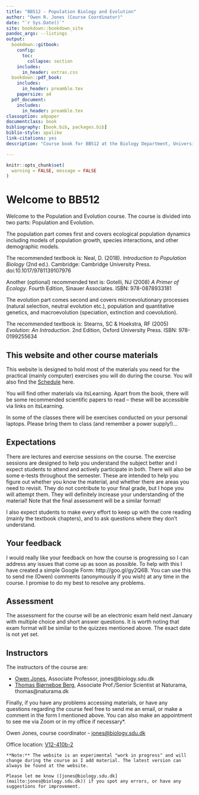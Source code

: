 ```yaml
--- 
title: "BB512 - Population Biology and Evolution"
author: "Owen R. Jones (Course Coordinator)"
date: "`r Sys.Date()`"
site: bookdown::bookdown_site
pandoc_args: --listings
output:
  bookdown::gitbook:
    config:
      toc:
        collapse: section
    includes:
      in_header: extras.css
  bookdown::pdf_book:
    includes:
      in_header: preamble.tex
    papersize: a4
  pdf_document:
    includes:
      in_header: preamble.tex
classoption: a4paper
documentclass: book
bibliography: [book.bib, packages.bib]
biblio-style: apalike
link-citations: yes
description: "Course book for BB512 at the Biology Department, University of Southern Denmark"

---
```


```r
knitr::opts_chunk$set(
  warning = FALSE, message = FALSE
)
```

# Welcome to BB512


Welcome to the Population and Evolution course. 
The course is divided into two parts: Population and Evolution. 

The population part comes first and covers ecological population dynamics including models of population growth, species interactions, and other demographic models. 

The recommended textbook is:
Neal, D. (2018). *Introduction to Population Biology* (2nd ed.). Cambridge: Cambridge University Press. doi:10.1017/9781139107976

Another (optional) recommended text is:
Gotelli, NJ (2008) *A Primer of Ecology*. Fourth Edition, Sinauer Associates. ISBN: 978-0878933181

The evolution part comes second and covers microevolutionary processes (natural selection, neutral evolution etc.), population and quantitative genetics, and macroevolution (speciation, extinction and coevolution). 

The recommended textbook is: 
Stearns, SC & Hoekstra, RF (2005) *Evolution: An Introduction*. 2nd Edition, Oxford University Press. ISBN: 978-0199255634

## This website and other course materials

This website is designed to hold most of the materials you need for the practical (mainly computer) exercises you will do during the course. You will also find the [Schedule](https://jonesor.github.io/BB512_Book/schedule.html) here.

You will find other materials via itsLearning. Apart from the book, there will be some recommended scientific papers to read – these will be accessible via links on itsLearning.

In some of the classes there will be exercises conducted on your personal laptops. Please bring them to class (and remember a power supply!)...

## Expectations

There are lectures and exercise sessions on the course. The exercise sessions are designed to help you understand the subject better and I expect students to attend and actively participate in both. There will also be some e-tests throughout the semester. These are intended to help you figure out whether you know the material, and whether there are areas you need to revisit. They do not contribute to your final grade, but I hope you will attempt them. They will definitely increase your understanding of the material! Note that the final assessment will be a similar format!

I also expect students to make every effort to keep up with the core reading (mainly the textbook chapters), and to ask questions where they don’t understand.

## Your feedback

I would really like your feedback on how the course is progressing so I can address any issues that come up as soon as possible. To help with this I have created a simple Google Form: http://goo.gl/gy2Q6B. You can use this to send me (Owen) comments (anonymously if you wish) at any time in the course. I promise to do my best to resolve any problems.
 
## Assessment

The assessment for the course will be an electronic exam held next January with multiple choice and short answer questions. It is worth noting that exam format will be similar to the quizzes mentioned above. The exact date is not yet set.


## Instructors

The instructors of the course are:

*	[Owen Jones](https://portal.findresearcher.sdu.dk/en/persons/jones), Associate Professor, jones@biology.sdu.dk 
*	[Thomas Bjørneboe Berg](https://portal.findresearcher.sdu.dk/en/persons/thomasbb), Associate Prof./Senior Scientist at Naturama, thomas@naturama.dk  

Finally, if you have any problems accessing materials, or have any questions regarding the course feel free to send me an email, or make a comment in the form I mentioned above. You can also make an appointment to see me via Zoom or in my office if necessary*.

Owen Jones, course coordinator - [jones@biology.sdu.dk](mailto:jones@biology.sdu.dk ) 

Office location: [V12-410b-2](https://clients.mapsindoors.com/sdu/573f26e4bc1f571b08094312/details/563cb94f423b7d0540c9a605)

```block
**Note:** The website is an experimental "work in progress" and will change during the course as I add material. The latest version can always be found at the website.

Please let me know ([jones@biology.sdu.dk](mailto:jones@biology.sdu.dk)) if you spot any errors, or have any suggestions for improvement.
```

